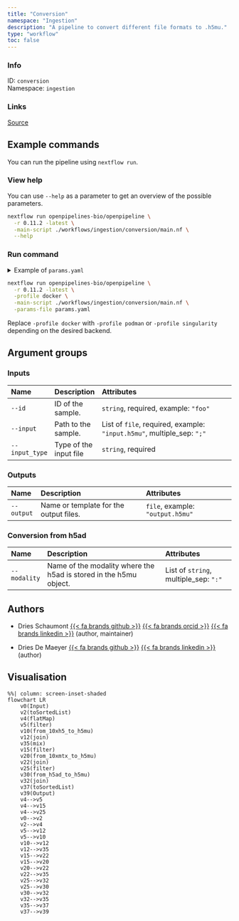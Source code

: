 ```yaml
---
title: "Conversion"
namespace: "Ingestion"
description: "A pipeline to convert different file formats to .h5mu."
type: "workflow"
toc: false
---
```


::: {.column-margin}

### Info

ID: `conversion`  
Namespace: `ingestion`

### Links
[Source](https://github.com/openpipelines-bio/openpipeline/blob/0.11.2/./workflows/ingestion/conversion){.btn-action .btn-sm .btn-info .btn role="button"}

:::



## Example commands

You can run the pipeline using `nextflow run`.

### View help

You can use `--help` as a parameter to get an overview of the possible parameters.

```bash
nextflow run openpipelines-bio/openpipeline \
  -r 0.11.2 -latest \
  -main-script ./workflows/ingestion/conversion/main.nf \
  --help
```

### Run command

<details>
<summary>Example of `params.yaml`</summary>
```yaml
# Inputs
id: # please fill in - example: "foo"
input: # please fill in - example: ["input.h5mu"]
input_type: # please fill in - example: "foo"

# Outputs
# output: "$id.$key.output.h5mu"

# Conversion from h5ad
# modality: ["foo"]

# Nextflow input-output arguments
publish_dir: # please fill in - example: "output/"
# param_list: "my_params.yaml"
```
</details>

```bash
nextflow run openpipelines-bio/openpipeline \
  -r 0.11.2 -latest \
  -profile docker \
  -main-script ./workflows/ingestion/conversion/main.nf \
  -params-file params.yaml
```

:::{.callout-note}
Replace `-profile docker` with `-profile podman` or `-profile singularity` depending on the desired backend.
:::

## Argument groups

### Inputs

|Name           |Description            |Attributes                                                             |
|:--------------|:----------------------|:----------------------------------------------------------------------|
|`--id`         |ID of the sample.      |`string`, required, example: `"foo"`                                   |
|`--input`      |Path to the sample.    |List of `file`, required, example: `"input.h5mu"`, multiple_sep: `";"` |
|`--input_type` |Type of the input file |`string`, required                                                     |


### Outputs

|Name       |Description                            |Attributes                       |
|:----------|:--------------------------------------|:--------------------------------|
|`--output` |Name or template for the output files. |`file`, example: `"output.h5mu"` |


### Conversion from h5ad

|Name         |Description                                                       |Attributes                            |
|:------------|:-----------------------------------------------------------------|:-------------------------------------|
|`--modality` |Name of the modality where the h5ad is stored in the h5mu object. |List of `string`, multiple_sep: `":"` |

## Authors


  * Dries Schaumont [{{< fa brands github >}}](https://github.com/DriesSchaumont) [{{< fa brands orcid >}}](https://orcid.org/0000-0002-4389-0440) [{{< fa brands linkedin >}}](https://linkedin.com/in/dries-schaumont) (author, maintainer)

  * Dries De Maeyer [{{< fa brands github >}}](https://github.com/ddemaeyer) [{{< fa brands linkedin >}}](https://linkedin.com/in/dries-de-maeyer-b46a814) (author)

## Visualisation

```mermaid
%%| column: screen-inset-shaded
flowchart LR
    v0(Input)
    v2(toSortedList)
    v4(flatMap)
    v5(filter)
    v10(from_10xh5_to_h5mu)
    v12(join)
    v35(mix)
    v15(filter)
    v20(from_10xmtx_to_h5mu)
    v22(join)
    v25(filter)
    v30(from_h5ad_to_h5mu)
    v32(join)
    v37(toSortedList)
    v39(Output)
    v4-->v5
    v4-->v15
    v4-->v25
    v0-->v2
    v2-->v4
    v5-->v12
    v5-->v10
    v10-->v12
    v12-->v35
    v15-->v22
    v15-->v20
    v20-->v22
    v22-->v35
    v25-->v32
    v25-->v30
    v30-->v32
    v32-->v35
    v35-->v37
    v37-->v39

```
